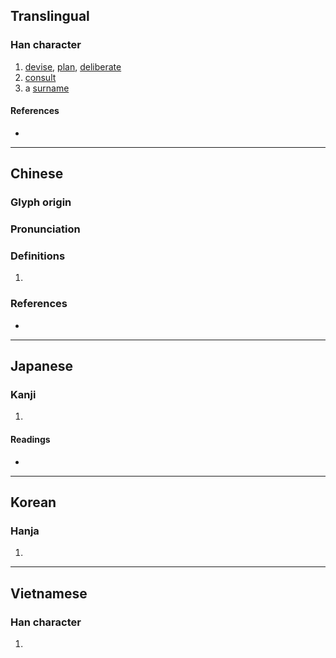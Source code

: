 {{character info/new}}
{{also|恽}}
==Translingual==

===Han character===
{{Han char|rn=61|rad=心|as=09|sn=12|four=97052|canj=PBJJ|ids=⿰忄軍}}

# [[devise]], [[plan]], [[deliberate]]
# [[consult]]
# a [[surname]]

====References====
* {{Han ref|kx=0392.250|dkj=10857|dj=0728.090|hdz=42331.100|uh=60F2|ud=24818|bh=D940|bd=55616}}

----

==Chinese==
{{zh-forms|s=恽}}

===Glyph origin===
{{Han etym}}

===Pronunciation===
{{zh-pron
|m=yùn
|c=wan6,wan2
|mc=y
|oc=y
|cat=
}}

===Definitions===
{{zh-hanzi}}

# {{rfdef|zh}}

===References===
* {{R:yue:mfccd}}

----

==Japanese==

===Kanji===
{{ja-kanji|grade=|rs=心09}}

# {{defn|lang=ja|sort=心09}}

====Readings====
* {{ja-readings|on=[[うん]] (un), [[きん]] (kin), [[ぎん]] (gin)|kun=[[あつい]] (atsui)}}

----

==Korean==

===Hanja===
{{ko-hanja|hangeul=운|eumhun=|rv=un|mr=un|y=wun}}

# {{defn|lang=ko|sort=心09}}

----

==Vietnamese==

===Han character===
{{vi-hantu|[[uẩn]]|rs=心09}}

# {{defn|lang=vi|sort=心09}}